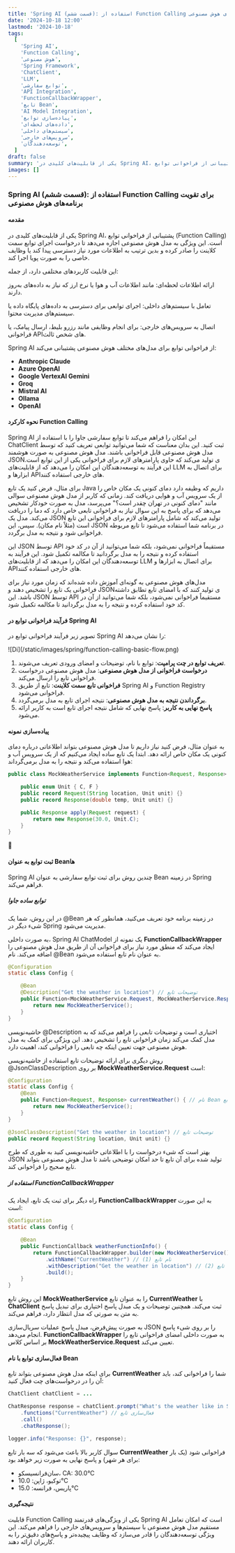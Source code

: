 ```yaml
---
title: 'Spring AI (قسمت ششم): استفاده از Function Calling برای تقویت برنامه‌های هوش مصنوعی'
date: '2024-10-18 12:00'
lastmod: '2024-10-18'
tags:
  [
    'Spring AI',
    'Function Calling',
    'هوش مصنوعی',
    'Spring Framework',
    'ChatClient',
    'LLM',
    'توابع سفارشی',
    'API Integration',
    'FunctionCallbackWrapper',
    'تابع Bean',
    'AI Model Integration',
    'پیاده‌سازی توابع',
    'داده‌های لحظه‌ای',
    'سیستم‌های داخلی',
    'سرویس‌های خارجی',
    'توسعه‌دهندگان',
  ]
draft: false
summary: 'یکی از قابلیت‌های کلیدی در Spring AI، پشتیبانی از فراخوانی توابع (Function Calling) است. این ویژگی به مدل هوش مصنوعی اجازه می‌دهد تا درخواست اجرای توابع سمت کلاینت را صادر کرده و بدین ترتیب به اطلاعات مورد نیاز دسترسی پیدا کند یا وظایف خاصی را به صورت پویا اجرا کند.'
images: []
---
```


### Spring AI (قسمت ششم): استفاده از Function Calling برای تقویت برنامه‌های هوش مصنوعی

#### مقدمه

یکی از قابلیت‌های کلیدی در Spring AI، پشتیبانی از فراخوانی توابع (Function Calling) است. این ویژگی به مدل هوش مصنوعی اجازه می‌دهد تا درخواست اجرای توابع سمت کلاینت را صادر کرده و بدین ترتیب به اطلاعات مورد نیاز دسترسی پیدا کند یا وظایف خاصی را به صورت پویا اجرا کند.

این قابلیت کاربردهای مختلفی دارد، از جمله:

ارائه اطلاعات لحظه‌ای: مانند اطلاعات آب و هوا یا نرخ ارز که نیاز به داده‌های به‌روز دارند.

تعامل با سیستم‌های داخلی: اجرای توابعی برای دسترسی به داده‌های پایگاه داده یا سیستم‌های مدیریت محتوا.

اتصال به سرویس‌های خارجی: برای انجام وظایفی مانند رزرو بلیط، ارسال پیامک، یا فراخوانی APIهای شخص ثالث.

Spring AI از فراخوانی توابع برای مدل‌های مختلف هوش مصنوعی پشتیبانی می‌کند:

- **Anthropic Claude**
- **Azure OpenAI**
- **Google VertexAI Gemini**
- **Groq**
- **Mistral AI**
- **Ollama**
- **OpenAI**

#### نحوه کارکرد Function Calling

Spring AI این امکان را فراهم می‌کند تا توابع سفارشی جاوا را با استفاده از ChatClient ثبت کنید. این بدان معناست که شما می‌توانید توابعی تعریف کنید که توسط مدل هوش مصنوعی قابل فراخوانی باشند. مدل هوش مصنوعی به صورت هوشمند JSONی تولید می‌کند که حاوی پارامترهای لازم برای فراخوانی یکی از این توابع است. این فرآیند به توسعه‌دهندگان این امکان را می‌دهد که از قابلیت‌های LLM برای اتصال به ابزارها و APIهای خارجی استفاده کنند.

برای مثال، فرض کنید یک تابع Java داریم که وظیفه دارد دمای کنونی یک مکان خاص را از یک سرویس آب و هوایی دریافت کند. زمانی که کاربر از مدل هوش مصنوعی سوالی مانند "دمای کنونی در تهران چقدر است؟" می‌پرسد، مدل به صورت خودکار تشخیص می‌دهد که برای پاسخ به این سوال نیاز به فراخوانی تابعی خاص دارد که دما را دریافت می‌کند. مدل یک JSON تولید می‌کند که شامل پارامترهای لازم برای فراخوانی این تابع است (مثلاً نام مکان). سپس، این JSON در برنامه شما استفاده می‌شود تا تابع مربوطه فراخوانی شود و نتیجه به مدل برگردد.

این JSON توسط API مستقیماً فراخوانی نمی‌شود، بلکه شما می‌توانید از آن در کد خود استفاده کرده و نتیجه را به مدل برگردانید تا مکالمه تکمیل شود. این فرآیند به توسعه‌دهندگان این امکان را می‌دهد که از قابلیت‌های LLM برای اتصال به ابزارها و APIهای خارجی استفاده کنند.

مدل‌های هوش مصنوعی به گونه‌ای آموزش داده شده‌اند که زمان مورد نیاز برای فراخوانی یک تابع را تشخیص دهند و JSONی تولید کنند که با امضای تابع تطابق داشته باشد. این JSON توسط API مستقیماً فراخوانی نمی‌شود، بلکه شما می‌توانید از آن در کد خود استفاده کرده و نتیجه را به مدل برگردانید تا مکالمه تکمیل شود.

#### فرآیند فراخوانی توابع در Spring AI

تصویر زیر فرآیند فراخوانی توابع در Spring AI را نشان می‌دهد:

<div className="justify-center overflow-hidden">
  ![Di](/static/images/spring/function-calling-basic-flow.png)
</div>

1. **تعریف توابع در چت پرامپت**: توابع با نام، توضیحات و امضای ورودی تعریف می‌شوند.
2. **درخواست فراخوانی از مدل هوش مصنوعی**: مدل هوش مصنوعی درخواست فراخوانی تابع را ارسال می‌کند.
3. **فراخوانی تابع سمت کلاینت**: تابع از طریق Spring AI و Function Registry فراخوانی می‌شود.
4. **برگرداندن نتیجه به مدل هوش مصنوعی**: نتیجه اجرای تابع به مدل برمی‌گردد.
5. **پاسخ نهایی به کاربر**: پاسخ نهایی که شامل نتیجه اجرای تابع است به کاربر ارائه می‌شود.

#### پیاده‌سازی نمونه

به عنوان مثال، فرض کنید نیاز داریم تا مدل هوش مصنوعی بتواند اطلاعاتی درباره دمای کنونی یک مکان خاص ارائه دهد. ابتدا یک تابع ساده ایجاد می‌کنیم که از یک سرویس آب و هوا استفاده می‌کند و نتیجه را به مدل برمی‌گرداند:

<div dir="ltr">

```java
public class MockWeatherService implements Function<Request, Response> {

    public enum Unit { C, F }
    public record Request(String location, Unit unit) {}
    public record Response(double temp, Unit unit) {}

    public Response apply(Request request) {
        return new Response(30.0, Unit.C);
    }
}
```

</div>


#### ثبت توابع به عنوان Beanها

Spring AI چندین روش برای ثبت توابع سفارشی به عنوان Bean در زمینه Spring فراهم می‌کند.

##### توابع ساده جاوا

در این روش، شما یک @Bean در زمینه برنامه خود تعریف می‌کنید، همانطور که هر شیء دیگر در Spring مدیریت می‌شود.

به صورت داخلی، Spring AI ChatModel یک نمونه از **FunctionCallbackWrapper** ایجاد می‌کند که منطق مورد نیاز برای فراخوانی آن از طریق مدل هوش مصنوعی را اضافه می‌کند. نام @Bean به عنوان نام تابع استفاده می‌شود.

<div dir="ltr">

```java
@Configuration
static class Config {

    @Bean
    @Description("Get the weather in location") // توضیحات تابع
    public Function<MockWeatherService.Request, MockWeatherService.Response> currentWeather() {
        return new MockWeatherService();
    }
}
```

</div>

حاشیه‌نویسی @Description اختیاری است و توضیحات تابعی را فراهم می‌کند که به مدل کمک می‌کند زمان فراخوانی تابع را تشخیص دهد. این ویژگی برای کمک به مدل هوش مصنوعی جهت تعیین اینکه چه تابعی را فراخوانی کند، اهمیت دارد.

روش دیگری برای ارائه توضیحات تابع استفاده از حاشیه‌نویسی @JsonClassDescription بر روی **MockWeatherService.Request** است:

<div dir="ltr">

```java
@Configuration
static class Config {
    @Bean
    public Function<Request, Response> currentWeather() { // نام Bean به عنوان نام تابع
        return new MockWeatherService();
    }
}

@JsonClassDescription("Get the weather in location") // توضیحات تابع
public record Request(String location, Unit unit) {}
```

</div>

بهتر است که شیء درخواست را با اطلاعاتی حاشیه‌نویسی کنید به طوری که طرح JSON تولید شده برای آن تابع تا حد امکان توضیحی باشد تا مدل هوش مصنوعی بتواند تابع صحیح را فراخوانی کند.

##### استفاده از FunctionCallbackWrapper

راه دیگر برای ثبت یک تابع، ایجاد یک **FunctionCallbackWrapper** به این صورت است:

<div dir="ltr">

```java
@Configuration
static class Config {

    @Bean
    public FunctionCallback weatherFunctionInfo() {
        return FunctionCallbackWrapper.builder(new MockWeatherService())
            .withName("CurrentWeather") // (1) نام تابع
            .withDescription("Get the weather in location") // (2) توضیحات تابع
            .build();
    }
}
```

</div>

این روش تابع **MockWeatherService** را به عنوان تابع **CurrentWeather** با **ChatClient** ثبت می‌کند. همچنین توضیحات و یک مبدل پاسخ اختیاری برای تبدیل پاسخ به متن به صورتی که مدل انتظار دارد، فراهم می‌کند.

به صورت پیش‌فرض، مبدل پاسخ عملیات سریال‌سازی JSON را بر روی شیء پاسخ انجام می‌دهد. **FunctionCallbackWrapper** به صورت داخلی امضای فراخوانی تابع را بر اساس کلاس **MockWeatherService.Request** تعیین می‌کند.

#### فعال‌سازی توابع با نام Bean

برای اینکه مدل هوش مصنوعی بتواند تابع **CurrentWeather** شما را فراخوانی کند، باید آن را در درخواست‌های چت فعال کنید:

<div dir="ltr">

```java
ChatClient chatClient = ...

ChatResponse response = chatClient.prompt("What's the weather like in San Francisco, Tokyo, and Paris?")
    .functions("CurrentWeather") // فعال‌سازی تابع
    .call()
    .chatResponse();

logger.info("Response: {}", response);
```

</div>

سوال کاربر بالا باعث می‌شود که سه بار تابع **CurrentWeather** فراخوانی شود (یک بار برای هر شهر) و پاسخ نهایی به صورت زیر خواهد بود:

- سان‌فرانسیسکو، CA: 30.0°C
- توکیو، ژاپن: 10.0°C
- پاریس، فرانسه: 15.0°C

#### نتیجه‌گیری

قابلیت Function Calling یکی از ویژگی‌های قدرتمند Spring AI است که امکان تعامل مستقیم مدل هوش مصنوعی با سیستم‌ها و سرویس‌های خارجی را فراهم می‌کند. این ویژگی توسعه‌دهندگان را قادر می‌سازد که وظایف پیچیده‌تر و پاسخ‌های دقیق‌تر را به کاربران ارائه دهند.
